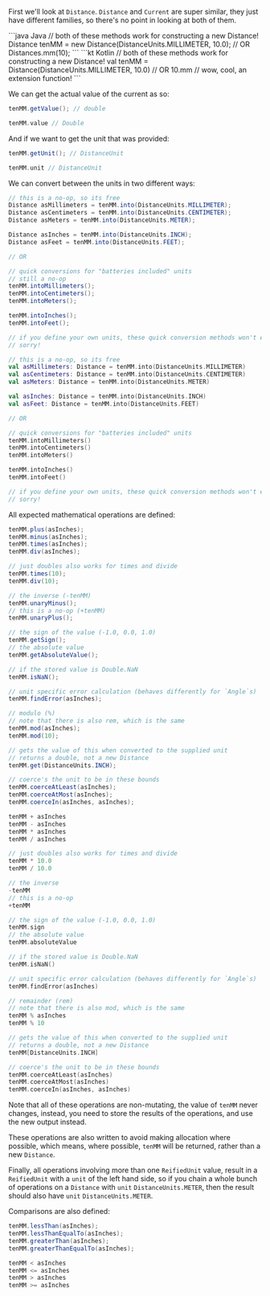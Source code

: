 First we'll look at `Distance`. `Distance` and `Current` are super similar, they
just have different families, so there's no point in looking at both of them.

<CodeGroup>
```java Java
// both of these methods work for constructing a new Distance!
Distance tenMM = new Distance(DistanceUnits.MILLIMETER, 10.0);
// OR
Distances.mm(10);
```
```kt Kotlin
// both of these methods work for constructing a new Distance!
val tenMM = Distance(DistanceUnits.MILLIMETER, 10.0)
// OR
10.mm // wow, cool, an extension function!
```
</CodeGroup>


We can get the actual value of the current as so:
<CodeGroup>
```java Java
tenMM.getValue(); // double
```
```kt Kotlin
tenMM.value // Double
```
</CodeGroup>

And if we want to get the unit that was provided:
<CodeGroup>
```java Java
tenMM.getUnit(); // DistanceUnit
```
```kt Kotlin
tenMM.unit // DistanceUnit
```
</CodeGroup>

We can convert between the units in two different ways:
<CodeGroup>
```java Java
// this is a no-op, so its free
Distance asMillimeters = tenMM.into(DistanceUnits.MILLIMETER);
Distance asCentimeters = tenMM.into(DistanceUnits.CENTIMETER);
Distance asMeters = tenMM.into(DistanceUnits.METER);

Distance asInches = tenMM.into(DistanceUnits.INCH);
Distance asFeet = tenMM.into(DistanceUnits.FEET);

// OR

// quick conversions for "batteries included" units
// still a no-op
tenMM.intoMillimeters();
tenMM.intoCentimeters();
tenMM.intoMeters();

tenMM.intoInches();
tenMM.intoFeet();

// if you define your own units, these quick conversion methods won't exist,
// sorry!
```
```kt Kotlin
// this is a no-op, so its free
val asMillimeters: Distance = tenMM.into(DistanceUnits.MILLIMETER)
val asCentimeters: Distance = tenMM.into(DistanceUnits.CENTIMETER)
val asMeters: Distance = tenMM.into(DistanceUnits.METER)

val asInches: Distance = tenMM.into(DistanceUnits.INCH)
val asFeet: Distance = tenMM.into(DistanceUnits.FEET)

// OR

// quick conversions for "batteries included" units
tenMM.intoMillimeters()
tenMM.intoCentimeters()
tenMM.intoMeters()

tenMM.intoInches()
tenMM.intoFeet()

// if you define your own units, these quick conversion methods won't exist,
// sorry!
```
</CodeGroup>

All expected mathematical operations are defined:
<CodeGroup>
```java Java
tenMM.plus(asInches);
tenMM.minus(asInches);
tenMM.times(asInches);
tenMM.div(asInches);

// just doubles also works for times and divide
tenMM.times(10);
tenMM.div(10);

// the inverse (-tenMM)
tenMM.unaryMinus();
// this is a no-op (+tenMM)
tenMM.unaryPlus();

// the sign of the value (-1.0, 0.0, 1.0)
tenMM.getSign();
// the absolute value
tenMM.getAbsoluteValue();

// if the stored value is Double.NaN
tenMM.isNaN();

// unit specific error calculation (behaves differently for `Angle`s)
tenMM.findError(asInches);

// modulo (%)
// note that there is also rem, which is the same
tenMM.mod(asInches);
tenMM.mod(10);

// gets the value of this when converted to the supplied unit
// returns a double, not a new Distance
tenMM.get(DistanceUnits.INCH);

// coerce's the unit to be in these bounds
tenMM.coerceAtLeast(asInches);
tenMM.coerceAtMost(asInches);
tenMM.coerceIn(asInches, asInches);
```
```kt Kotlin
tenMM + asInches
tenMM - asInches
tenMM * asInches
tenMM / asInches

// just doubles also works for times and divide
tenMM * 10.0
tenMM / 10.0

// the inverse
-tenMM
// this is a no-op
+tenMM

// the sign of the value (-1.0, 0.0, 1.0)
tenMM.sign
// the absolute value
tenMM.absoluteValue

// if the stored value is Double.NaN
tenMM.isNaN()

// unit specific error calculation (behaves differently for `Angle`s)
tenMM.findError(asInches)

// remainder (rem)
// note that there is also mod, which is the same
tenMM % asInches
tenMM % 10

// gets the value of this when converted to the supplied unit
// returns a double, not a new Distance
tenMM[DistanceUnits.INCH]

// coerce's the unit to be in these bounds
tenMM.coerceAtLeast(asInches)
tenMM.coerceAtMost(asInches)
tenMM.coerceIn(asInches, asInches)
```
</CodeGroup>

Note that all of these operations are non-mutating, the value of `tenMM` never
changes, instead, you need to store the results of the operations, and use the
new output instead.

These operations are also written to avoid making allocation where possible,
which means, where possible, `tenMM` will be returned, rather than a new
`Distance`.

Finally, all operations involving more than one `ReifiedUnit` value, result in a
`ReifiedUnit` with a `unit` of the left hand side, so if you chain a whole bunch
of operations on a `Distance` with `unit` `DistanceUnits.METER`, then the result
should also have `unit` `DistanceUnits.METER`.

Comparisons are also defined:
<CodeGroup>
```java Java
tenMM.lessThan(asInches);
tenMM.lessThanEqualTo(asInches);
tenMM.greaterThan(asInches);
tenMM.greaterThanEqualTo(asInches);
```
```kt Kotlin
tenMM < asInches
tenMM <= asInches
tenMM > asInches
tenMM >= asInches
```
</CodeGroup>

